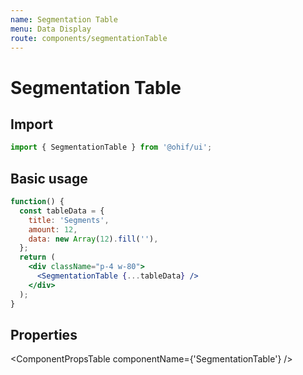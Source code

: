 ```yaml
---
name: Segmentation Table
menu: Data Display
route: components/segmentationTable
---
```



# Segmentation Table

## Import

```javascript
import { SegmentationTable } from '@ohif/ui';
```

## Basic usage

```jsx live
function() {
  const tableData = {
    title: 'Segments',
    amount: 12,
    data: new Array(12).fill(''),
  };
  return (
    <div className="p-4 w-80">
      <SegmentationTable {...tableData} />
    </div>
  );
}
```

## Properties

<ComponentPropsTable componentName={'SegmentationTable'} />
